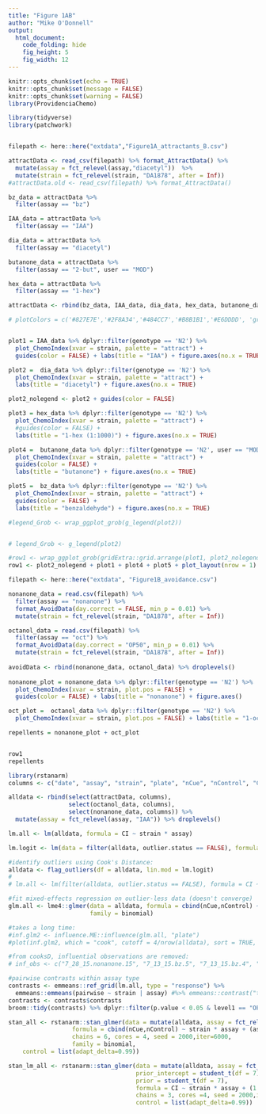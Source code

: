 ```yaml
---
title: "Figure 1AB"
author: "Mike O'Donnell"
output:
  html_document:
    code_folding: hide
    fig_height: 5
    fig_width: 12
---
```


```r
knitr::opts_chunk$set(echo = TRUE)
knitr::opts_chunk$set(message = FALSE)
knitr::opts_chunk$set(warning = FALSE)
library(ProvidenciaChemo)

```

```r
library(tidyverse)
library(patchwork)


filepath <- here::here("extdata","Figure1A_attractants_B.csv")

attractData <- read_csv(filepath) %>% format_AttractData() %>%
  mutate(assay = fct_relevel(assay,"diacetyl"))  %>%
  mutate(strain = fct_relevel(strain, "DA1878", after = Inf))
#attractData.old <- read_csv(filepath) %>% format_AttractData()

bz_data = attractData %>%
  filter(assay == "bz")

IAA_data = attractData %>%
  filter(assay == "IAA")

dia_data = attractData %>%
  filter(assay == "diacetyl")

butanone_data = attractData %>%
  filter(assay == "2-but", user == "MOD")

hex_data = attractData %>%
  filter(assay == "1-hex")

attractData <- rbind(bz_data, IAA_data, dia_data, hex_data, butanone_data) %>% droplevels()

# plotColors = c('#827E7E','#2F8A34','#484CC7','#B8B1B1','#E6DDDD', 'gray94')


plot1 = IAA_data %>% dplyr::filter(genotype == 'N2') %>%
  plot_ChemoIndex(xvar = strain, palette = "attract") +
  guides(color = FALSE) + labs(title = "IAA") + figure.axes(no.x = TRUE)

plot2 =  dia_data %>% dplyr::filter(genotype == 'N2') %>%
  plot_ChemoIndex(xvar = strain, palette = "attract") +
  labs(title = "diacetyl") + figure.axes(no.x = TRUE)

plot2_nolegend <- plot2 + guides(color = FALSE)

plot3 = hex_data %>% dplyr::filter(genotype == 'N2') %>%
  plot_ChemoIndex(xvar = strain, palette = "attract") +
  #guides(color = FALSE) +
  labs(title = "1-hex (1:1000)") + figure.axes(no.x = TRUE)

plot4 =  butanone_data %>% dplyr::filter(genotype == 'N2', user == "MOD") %>%
  plot_ChemoIndex(xvar = strain, palette = "attract") +
  guides(color = FALSE) +
  labs(title = "butanone") + figure.axes(no.x = TRUE)

plot5 =  bz_data %>% dplyr::filter(genotype == 'N2') %>%
  plot_ChemoIndex(xvar = strain, palette = "attract") +
  guides(color = FALSE) +
  labs(title = "benzaldehyde") + figure.axes(no.x = TRUE)

#legend_Grob <- wrap_ggplot_grob(g_legend(plot2))


# legend_Grob <- g_legend(plot2)

#row1 <- wrap_ggplot_grob(gridExtra::grid.arrange(plot1, plot2_nolegend, plot3, plot4, plot5, nrow = 1))
row1 <- plot2_nolegend + plot1 + plot4 + plot5 + plot_layout(nrow = 1)
```


```r

filepath <- here::here("extdata", "Figure1B_avoidance.csv")

nonanone_data = read.csv(filepath) %>%
  filter(assay == "nonanone") %>%
  format_AvoidData(day.correct = FALSE, min_p = 0.01) %>%
  mutate(strain = fct_relevel(strain, "DA1878", after = Inf))

octanol_data = read.csv(filepath) %>%
  filter(assay == "oct") %>%
  format_AvoidData(day.correct = "OP50", min_p = 0.01) %>%
  mutate(strain = fct_relevel(strain, "DA1878", after = Inf))
         
avoidData <- rbind(nonanone_data, octanol_data) %>% droplevels()
                  
nonanone_plot = nonanone_data %>% dplyr::filter(genotype == 'N2') %>%
  plot_ChemoIndex(xvar = strain, plot.pos = FALSE) +
  guides(color = FALSE) + labs(title = "nonanone") + figure.axes()

oct_plot =  octanol_data %>% dplyr::filter(genotype == 'N2') %>%
  plot_ChemoIndex(xvar = strain, plot.pos = FALSE) + labs(title = "1-oct") + figure.axes()

repellents = nonanone_plot + oct_plot


row1
repellents

```

```r

library(rstanarm)
columns <- c("date", "assay", "strain", "plate", "nCue", "nControl", "CI", "logit.p")

alldata <- rbind(select(attractData, columns),
                 select(octanol_data, columns),
                 select(nonanone_data, columns)) %>% 
  mutate(assay = fct_relevel(assay, "IAA")) %>% droplevels()

lm.all <- lm(alldata, formula = CI ~ strain * assay)

lm.logit <- lm(data = filter(alldata, outlier.status == FALSE), formula = logit.p ~ strain * assay)

#identify outliers using Cook's Distance:
alldata <- flag_outliers(df = alldata, lin.mod = lm.logit)
# 
# lm.all <- lm(filter(alldata, outlier.status == FALSE), formula = CI ~ strain * assay)

#fit mixed-effects regression on outlier-less data (doesn't converge)
glm.all <- lme4::glmer(data = alldata, formula = cbind(nCue,nControl) ~ strain * assay + (1|plate),
                       family = binomial)

#takes a long time:
#inf.glm2 <- influence.ME::influence(glm.all, "plate")
#plot(inf.glm2, which = "cook", cutoff = 4/nrow(alldata), sort = TRUE, xlab = "Cook's Distance", ylab = "plate")

#from cooksD, influential observations are removed:
# inf_obs <- c("7_28_15.nonanone.15", "7_13_15.bz.5", "7_13_15.bz.4", "7_23_15.2−but.120", "7_23_15.bz.85", "8_10_15.oct.23", "7_27_15.1−hex.165", "7_27_15.diacetyl.207", "7_21_15.bz.36", "8_10_15.nonanone.42", "7_27_15.bz.154", "7_14_15.diacetyl.11", "7_27_15.bz.197", "7_28_15.nonanone.4", "7_28_15.oct.7", "7_23_15.1−hex.122", "7_27_15.2−but.164", "7_13_15.bz.3", "8_10_15.nonanone.40", "7_23_15.bz.147", "8_10_15.oct.34")

#pairwise contrasts within assay type 
contrasts <- emmeans::ref_grid(lm.all, type = "response") %>%
  emmeans::emmeans(pairwise ~ strain | assay) #%>% emmeans::contrast("trt.vs.ctrl")
contrasts <- contrasts$contrasts
broom::tidy(contrasts) %>% dplyr::filter(p.value < 0.05 & level1 == "OP50")

stan_all <- rstanarm::stan_glmer(data = mutate(alldata, assay = fct_relevel(assay, "IAA")), 
                  formula = cbind(nCue,nControl) ~ strain * assay + (assay | date) + (1|plate),
                  chains = 6, cores = 4, seed = 2000,iter=6000,
                  family = binomial,
    control = list(adapt_delta=0.99))

stan_lm_all <- rstanarm::stan_glmer(data = mutate(alldata, assay = fct_relevel(assay, "IAA")),
                                    prior_intercept = student_t(df = 7),
                                    prior = student_t(df = 7),
                                    formula = CI ~ strain * assay + (1 + assay|date),
                                    chains = 3, cores =4, seed = 2000,iter=6000,
                                    control = list(adapt_delta=0.99))



```

